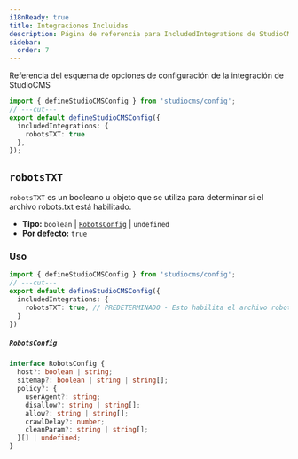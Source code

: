 ```yaml
---
i18nReady: true
title: Integraciones Incluidas
description: Página de referencia para IncludedIntegrations de StudioCMSOptions
sidebar:
  order: 7
---
```



Referencia del esquema de opciones de configuración de la integración de StudioCMS

```ts twoslash title="studiocms.config.mjs"
import { defineStudioCMSConfig } from 'studiocms/config';
// ---cut---
export default defineStudioCMSConfig({
  includedIntegrations: {
    robotsTXT: true
  },
});
```

## `robotsTXT`

`robotsTXT` es un booleano u objeto que se utiliza para determinar si el archivo robots.txt está habilitado.

- **Tipo:** `boolean` | [`RobotsConfig`](#robotsconfig) | `undefined`
- **Por defecto:** `true`

### Uso

```ts twoslash {3} title="studiocms.config.mjs"
import { defineStudioCMSConfig } from 'studiocms/config';
// ---cut---
export default defineStudioCMSConfig({
  includedIntegrations: {
    robotsTXT: true, // PREDETERMINADO - Esto habilita el archivo robots.txt.
  }
})
```

##### `RobotsConfig`

```ts
interface RobotsConfig {
  host?: boolean | string;
  sitemap?: boolean | string | string[];
  policy?: {
    userAgent?: string;
    disallow?: string | string[];
    allow?: string | string[];
    crawlDelay?: number;
    cleanParam?: string | string[];
  }[] | undefined;
}
```